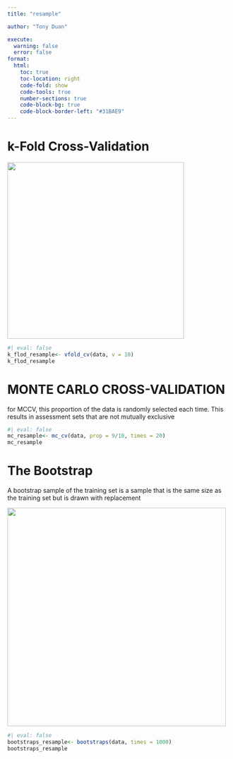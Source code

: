 ```yaml
---
title: "resample"

author: "Tony Duan"

execute:
  warning: false
  error: false
format:
  html:
    toc: true
    toc-location: right
    code-fold: show
    code-tools: true
    number-sections: true
    code-block-bg: true
    code-block-border-left: "#31BAE9"
---
```


# k-Fold Cross-Validation

![](images/three-CV-iter.svg){width="400"}

```r
#| eval: false
k_flod_resample<- vfold_cv(data, v = 10)
k_flod_resample
```

# MONTE CARLO CROSS-VALIDATION

for MCCV, this proportion of the data is randomly selected each time. This results in assessment sets that are not mutually exclusive

```r
#| eval: false
mc_resample<- mc_cv(data, prop = 9/10, times = 20)
mc_resample
```

# The Bootstrap

A bootstrap sample of the training set is a sample that is the same size as the training set but is drawn with replacement

![](images/bootstraps.svg){width="495"}

```r
#| eval: false
bootstraps_resample<- bootstraps(data, times = 1000)
bootstraps_resample
```
